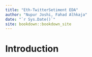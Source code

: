 ```yaml
--- 
title: "Eth-TwitterSetiment EDA"
author: "Nupur Joshi, Fahad Alhkaja"
date: "`r Sys.Date()`"
site: bookdown::bookdown_site
---
```


# Introduction

